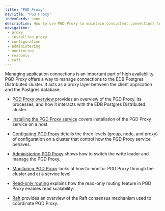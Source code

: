 ```yaml
---
title: "PGD Proxy"
navTitle: "PGD Proxy"
indexCards: none
description: How to use PGD Proxy to maintain consistent connections to the PGD cluster.
navigation:
 - proxy
 - installing_proxy
 - configuration
 - administering
 - monitoring
 - readonly
 - raft
---
```


Managing application connections is an important part of high availability. PGD Proxy offers a way to manage connections to the EDB Postgres Distributed cluster. It acts as a proxy layer between the client application and the Postgres database.

* [PGD Proxy overview](/pgd/latest/routing/proxy) provides an overview of the PGD Proxy, its processes, and how it interacts with the EDB Postgres Distributed cluster.

* [Installing the PGD Proxy service](/pgd/latest/routing/installing_proxy) covers installation of the PGD Proxy service on a host.

* [Configuring PGD Proxy](/pgd/latest/routing/configuration) details the three levels (group, node, and proxy) of configuration on a cluster that control how the PGD Proxy service behaves.

* [Administering PGD Proxy](/pgd/latest/routing/administering) shows how to switch the write leader and manage the PGD Proxy.

* [Monitoring PGD Proxy](/pgd/latest/routing/monitoring) looks at how to monitor PGD Proxy through the cluster and at a service level.

* [Read-only routing](/pgd/latest/routing/readonly) explains how the read-only routing feature in PGD Proxy enables read scalability.

* [Raft](/pgd/latest/routing/raft) provides an overview of the Raft consensus mechanism used to coordinate PGD Proxy.
